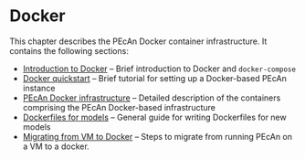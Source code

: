 # Docker {#docker-index}

This chapter describes the PEcAn Docker container infrastructure.
It contains the following sections:

- [Introduction to Docker](#docker-intro) -- Brief introduction to Docker and `docker-compose`
- [Docker quickstart](#docker-quickstart) -- Brief tutorial for setting up a Docker-based PEcAn instance
- [PEcAn Docker infrastructure](#pecan-docker) -- Detailed description of the containers comprising the PEcAn Docker-based infrastructure
- [Dockerfiles for models](#model-docker) -- General guide for writing Dockerfiles for new models
- [Migrating from VM to Docker](#docker-migrate) -- Steps to migrate from running PEcAn on a VM to a docker.
